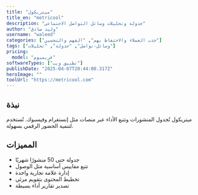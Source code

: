 ---
title: "ميتريكول"
title_en: "metricool"
description: "جدولة وتحليلات وسائل التواصل الاجتماعي"
author: "وليد صادق"
username: "waleed"
categories: ["جذب العملاء والاحتفاظ بهم", "الفهم والتحسين"]
tags: ["وسائل-تواصل", "جدولة", "تحليلات"]
pricing:
  model: "فريميوم"
softwareTypes: ["تطبيق ويب"]
publishDate: "2025-04-07T20:44:00.317Z"
heroImage: ""
toolUrl: "https://metricool.com"
---
## نبذة
ميتريكول تُجدول المنشورات وتتبع الأداء عبر منصات مثل إنستغرام وفيسبوك. تُستخدم لتنمية الحضور الرقمي بسهولة.

## المميزات
- جدولة حتى 50 منشورًا شهريًا
- تتبع مقاييس أساسية مثل الوصول
- إدارة علامة تجارية واحدة
- تخطيط المحتوى بتقويم مرئي
- تصدير تقارير أداء بسيطة